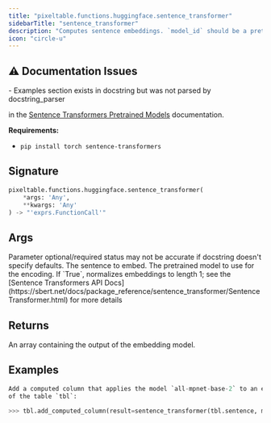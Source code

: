 ```yaml
---
title: "pixeltable.functions.huggingface.sentence_transformer"
sidebarTitle: "sentence_transformer"
description: "Computes sentence embeddings. `model_id` should be a pretrained Sentence Transformers model, as described"
icon: "circle-u"
---
```

## ⚠️ Documentation Issues

<Warning>
- Examples section exists in docstring but was not parsed by docstring_parser
</Warning>

in the [Sentence Transformers Pretrained Models](https://sbert.net/docs/sentence_transformer/pretrained_models.html) documentation.

**Requirements:**

- `pip install torch sentence-transformers`


## Signature

```python
pixeltable.functions.huggingface.sentence_transformer(
    *args: 'Any',
    **kwargs: 'Any'
) -> "'exprs.FunctionCall'"
```

## Args

<Note>
Parameter optional/required status may not be accurate if docstring doesn't specify defaults.
</Note>

<ParamField path="sentence" type="string" required>
  The sentence to embed.


</ParamField>

<ParamField path="model_id" type="string" required>
  The pretrained model to use for the encoding.


</ParamField>

<ParamField path="normalize_embeddings" type="string" required>
  If `True`, normalizes embeddings to length 1; see the [Sentence Transformers API Docs](https://sbert.net/docs/package_reference/sentence_transformer/SentenceTransformer.html) for more details


</ParamField>

## Returns

<ResponseField name="return" type="any" required>
  An array containing the output of the embedding model.


</ResponseField>

## Examples

```python
Add a computed column that applies the model `all-mpnet-base-2` to an existing Pixeltable column `tbl.sentence`
of the table `tbl`:

>>> tbl.add_computed_column(result=sentence_transformer(tbl.sentence, model_id='all-mpnet-base-v2'))
```

